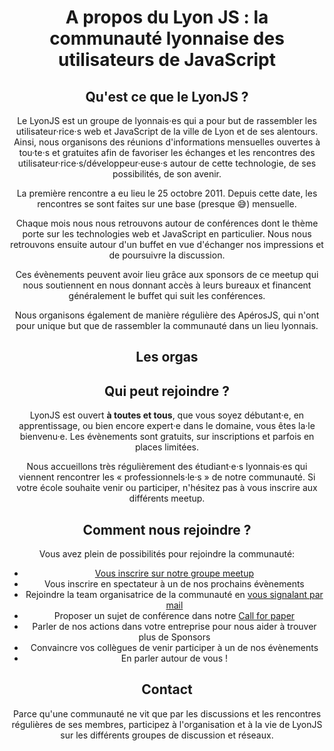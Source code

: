 
<LyonJSHead />
<Header />

<main>

<h1 className="text-sm text-gray-400 my-4">
  A propos du Lyon JS : la communauté lyonnaise des utilisateurs de JavaScript
</h1>

## Qu&apos;est ce que le LyonJS ?

Le LyonJS est un groupe de lyonnais·es qui a pour but de rassembler les utilisateur·rice·s web et JavaScript
de la ville de Lyon et de ses alentours. Ainsi, nous organisons des réunions d&apos;informations mensuelles
ouvertes à tou·te·s et gratuites afin de favoriser les échanges et les rencontres des
utilisateur·rice·s/développeur·euse·s autour de cette technologie, de ses possibilités, de son avenir.

La première rencontre a eu lieu le 25 octobre 2011. Depuis cette date, les rencontres se sont faites sur une
base (presque 😅) mensuelle.

Chaque mois nous nous retrouvons autour de conférences dont le thème porte sur les technologies web et
JavaScript en particulier. Nous nous retrouvons ensuite autour d&apos;un buffet en vue d&apos;échanger nos
impressions et de poursuivre la discussion.

Ces évènements peuvent avoir lieu grâce aux sponsors de ce meetup qui nous soutiennent en nous donnant accès à
leurs bureaux et financent généralement le buffet qui suit les conférences.

Nous organisons également de manière régulière des ApérosJS, qui n&apos;ont pour unique but que de rassembler
la communauté dans un lieu lyonnais.

## Les orgas

<Orgas />

## Qui peut rejoindre ?

LyonJS est ouvert **à toutes et tous**, que vous soyez débutant·e, en apprentissage, ou bien
encore expert·e dans le domaine, vous êtes la·le bienvenu·e. Les évènements sont gratuits, sur inscriptions et
parfois en places limitées.

Nous accueillons très régulièrement des étudiant·e·s lyonnais·es qui viennent rencontrer les «
professionnels·le·s » de notre communauté. Si votre école souhaite venir ou participer, n&apos;hésitez pas à
vous inscrire aux différents meetup.

## Comment nous rejoindre ?

Vous avez plein de possibilités pour rejoindre la communauté:

- [Vous inscrire sur notre groupe meetup](https://www.meetup.com/fr-FR/LyonJS/)
- Vous inscrire en spectateur à un de nos prochains évènements
- Rejoindre la team organisatrice de la communauté en [vous signalant par mail](mailto:contact@lyonjs.org)
- Proposer un sujet de conférence dans notre [Call for paper](https://bit.ly/lyonjs-cfp)
- Parler de nos actions dans votre entreprise pour nous aider à trouver plus de Sponsors
- Convaincre vos collègues de venir participer à un de nos évènements
- En parler autour de vous !

## Contact

Parce qu&apos;une communauté ne vit que par les discussions et les rencontres régulières de ses membres,
participez à l&apos;organisation et à la vie de LyonJS sur les différents groupes de discussion et réseaux.

<Socials />

</main>
